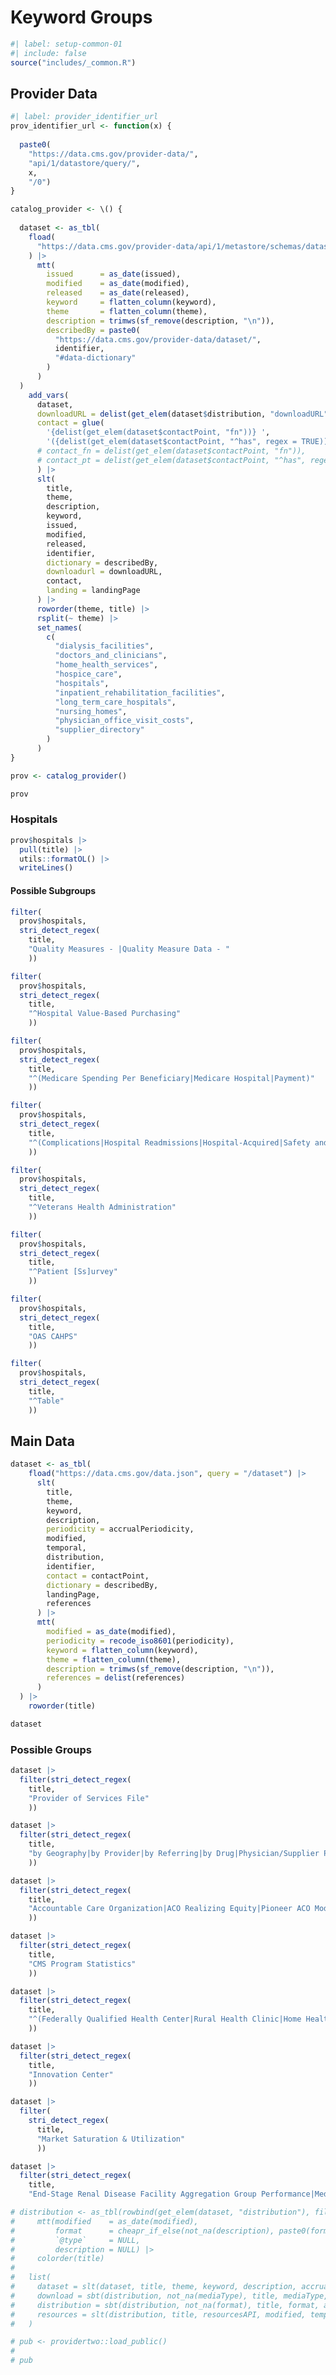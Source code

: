# Keyword Groups {#sec-keygroups}

```r
#| label: setup-common-01
#| include: false
source("includes/_common.R")
```

## Provider Data

```r
#| label: provider_identifier_url
prov_identifier_url <- function(x) {
  
  paste0(
    "https://data.cms.gov/provider-data/",
    "api/1/datastore/query/", 
    x, 
    "/0")
}
```

```r
catalog_provider <- \() {
  
  dataset <- as_tbl(
    fload(
      "https://data.cms.gov/provider-data/api/1/metastore/schemas/dataset/items"
    ) |>
      mtt(
        issued      = as_date(issued),
        modified    = as_date(modified),
        released    = as_date(released),
        keyword     = flatten_column(keyword),
        theme       = flatten_column(theme),
        description = trimws(sf_remove(description, "\n")),
        describedBy = paste0(
          "https://data.cms.gov/provider-data/dataset/",
          identifier,
          "#data-dictionary"
        )
      )
  )
    add_vars(
      dataset,
      downloadURL = delist(get_elem(dataset$distribution, "downloadURL", DF.as.list = TRUE)),
      contact = glue(
        '{delist(get_elem(dataset$contactPoint, "fn"))} ',
        '({delist(get_elem(dataset$contactPoint, "^has", regex = TRUE))})')
      # contact_fn = delist(get_elem(dataset$contactPoint, "fn")),
      # contact_pt = delist(get_elem(dataset$contactPoint, "^has", regex = TRUE))
      ) |> 
      slt(
        title,
        theme,
        description,
        keyword,
        issued,
        modified,
        released,
        identifier,
        dictionary = describedBy,
        downloadurl = downloadURL,
        contact,
        landing = landingPage
      ) |> 
      roworder(theme, title) |> 
      rsplit(~ theme) |> 
      set_names(
        c(
          "dialysis_facilities",
          "doctors_and_clinicians",
          "home_health_services",
          "hospice_care",
          "hospitals",
          "inpatient_rehabilitation_facilities",
          "long_term_care_hospitals",
          "nursing_homes",
          "physician_office_visit_costs",
          "supplier_directory"
        )
      )
}

prov <- catalog_provider()

prov
```

### Hospitals

```r
prov$hospitals |> 
  pull(title) |> 
  utils::formatOL() |> 
  writeLines()
```

#### Possible Subgroups

```r
filter(
  prov$hospitals, 
  stri_detect_regex(
    title, 
    "Quality Measures - |Quality Measure Data - "
    ))

filter(
  prov$hospitals, 
  stri_detect_regex(
    title, 
    "^Hospital Value-Based Purchasing"
    ))

filter(
  prov$hospitals, 
  stri_detect_regex(
    title, 
    "^(Medicare Spending Per Beneficiary|Medicare Hospital|Payment)"
    ))

filter(
  prov$hospitals, 
  stri_detect_regex(
    title, 
    "^(Complications|Hospital Readmissions|Hospital-Acquired|Safety and Healthcare|Unplanned|Timely|Healthcare Associated)"
    ))

filter(
  prov$hospitals, 
  stri_detect_regex(
    title, 
    "^Veterans Health Administration"
    ))

filter(
  prov$hospitals, 
  stri_detect_regex(
    title, 
    "^Patient [Ss]urvey"
    ))

filter(
  prov$hospitals, 
  stri_detect_regex(
    title, 
    "OAS CAHPS"
    ))

filter(
  prov$hospitals, 
  stri_detect_regex(
    title, 
    "^Table"
    ))
```


## Main Data

```r
dataset <- as_tbl(
    fload("https://data.cms.gov/data.json", query = "/dataset") |>
      slt(
        title,
        theme,
        keyword,
        description,
        periodicity = accrualPeriodicity,
        modified,
        temporal,
        distribution,
        identifier,
        contact = contactPoint,
        dictionary = describedBy,
        landingPage,
        references
      ) |>
      mtt(
        modified = as_date(modified),
        periodicity = recode_iso8601(periodicity),
        keyword = flatten_column(keyword),
        theme = flatten_column(theme),
        description = trimws(sf_remove(description, "\n")),
        references = delist(references)
      )
  ) |>
    roworder(title)

dataset
```

### Possible Groups

```r
dataset |> 
  filter(stri_detect_regex(
    title, 
    "Provider of Services File"
    ))

dataset |> 
  filter(stri_detect_regex(
    title, 
    "by Geography|by Provider|by Referring|by Drug|Physician/Supplier Procedure Summary|Hospital Provider Cost Report"
    ))

dataset |> 
  filter(stri_detect_regex(
    title, 
    "Accountable Care Organization|ACO Realizing Equity|Pioneer ACO Model"
    ))

dataset |> 
  filter(stri_detect_regex(
    title, 
    "CMS Program Statistics"
    ))

dataset |> 
  filter(stri_detect_regex(
    title, 
    "^(Federally Qualified Health Center|Rural Health Clinic|Home Health Agency|Hospice|Skilled Nursing Facility|Long-Term Care Facility|Hospital|Home Infusion)"
    ))

dataset |> 
  filter(stri_detect_regex(
    title, 
    "Innovation Center"
    ))

dataset |> 
  filter(
    stri_detect_regex(
      title, 
      "Market Saturation & Utilization"
      ))

dataset |> 
  filter(stri_detect_regex(
    title, 
    "End-Stage Renal Disease Facility Aggregation Group Performance|Medicare Dialysis Facilities"))
```

```r
# distribution <- as_tbl(rowbind(get_elem(dataset, "distribution"), fill = TRUE)) |>
#     mtt(modified    = as_date(modified),
#         format      = cheapr_if_else(not_na(description), paste0(format, "-", description), format),
#         `@type`     = NULL,
#         description = NULL) |>
#     colorder(title)
# 
#   list(
#     dataset = slt(dataset, title, theme, keyword, description, accrualPeriodicity, contactPoint, describedBy, identifier, modified, landingPage, temporal, references) |> uniq(),
#     download = sbt(distribution, not_na(mediaType), title, mediaType, downloadURL, modified, temporal) |> uniq(),
#     distribution = sbt(distribution, not_na(format), title, format, accessURL, modified, temporal) |> uniq(),
#     resources = slt(distribution, title, resourcesAPI, modified, temporal) |> uniq()
#   )
```


```r
# pub <- providertwo::load_public()
# 
# pub
```

